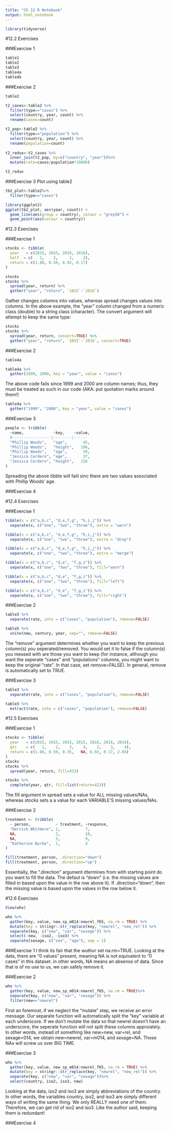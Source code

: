```yaml
---
title: "Ch 12 R Notebook"
output: html_notebook
---
```


```r
library(tidyverse)
```

#12.2 Exercises

###Exercise 1
```r
table1
table2
table3
table4a
table4b
```


###Exercise 2
```r
table2

t2_cases<-table2 %>%
  filter(type=="cases") %>%
  select(country, year, count) %>%
  rename(cases=count)

t2_pop<-table2 %>%
  filter(type=="population") %>%
  select(country, year, count) %>%
  rename(population=count)
  
t2_redux<-t2_cases %>%
  inner_join(t2_pop, by=c("country", "year"))%>%
  mutate(rate=cases/population*10000)

t2_redux
```


###Exercise 3
Plot using table2
```r
tb2_plot<-table2%>%
  filter(type=="cases")

library(ggplot2)
ggplot(tb2_plot, aes(year, count)) + 
  geom_line(aes(group = country), colour = "grey50") + 
  geom_point(aes(colour = country))
```


#12.3 Exercises

###Exercise 1
```r
stocks <- tibble(
  year   = c(2015, 2015, 2016, 2016),
  half  = c(   1,    2,     1,    2),
  return = c(1.88, 0.59, 0.92, 0.17)
)

stocks
stocks %>% 
  spread(year, return) %>% 
  gather("year", "return", `2015`:`2016`)
```
Gather changes columns into values, whereas spread changes values into columns. In the above example, the "year" column changed from a numeric class (double) to a string class (character). The convert argument will attempt to keep the same type: 
```r
stocks
stocks %>% 
  spread(year, return, convert=TRUE) %>% 
  gather("year", "return", `2015`:`2016`, convert=TRUE)
```


###Exercise 2
```r
table4a

table4a %>% 
  gather(1999, 2000, key = "year", value = "cases")
```
The above code fails since 1999 and 2000 are column names; thus, they must be treated as such in our code (AKA: put quotation marks around them!)
```r
table4a %>% 
  gather("1999", "2000", key = "year", value = "cases")
```


###Exercise 3
```r
people <- tribble(
  ~name,             ~key,    ~value,
  #-----------------|--------|------
  "Phillip Woods",   "age",       45,
  "Phillip Woods",   "height",   186,
  "Phillip Woods",   "age",       50,
  "Jessica Cordero", "age",       37,
  "Jessica Cordero", "height",   156
)
```
Spreading the above tibble will faill sinc there are two values associated with Phillip Woods' age. 

###Exercise 4

#12.4 Exercises

###Exercise 1
```r
tibble(x = c("a,b,c", "d,e,f,g", "h,i,j")) %>% 
  separate(x, c("one", "two", "three"), extra = "warn")
```
```r
tibble(x = c("a,b,c", "d,e,f,g", "h,i,j")) %>% 
  separate(x, c("one", "two", "three"), extra = "drop")
```
```r
tibble(x = c("a,b,c", "d,e,f,g", "h,i,j")) %>% 
  separate(x, c("one", "two", "three"), extra = "merge")
```

```r
tibble(x = c("a,b,c", "d,e", "f,g,i")) %>% 
  separate(x, c("one", "two", "three"), fill="warn")
```
```r
tibble(x = c("a,b,c", "d,e", "f,g,i")) %>% 
  separate(x, c("one", "two", "three"), fill="left")
```
```r
tibble(x = c("a,b,c", "d,e", "f,g,i")) %>% 
  separate(x, c("one", "two", "three"), fill="right")
```

###Exercise 2
```r
table3 %>% 
  separate(rate, into = c("cases", "population"), remove=FALSE)
```
```r
table5 %>% 
  unite(new, century, year, sep="", remove=FALSE)
```
The "remove" argument determines whether you want to keep the previous column(s) you seperated/removed. You would set it to false if the column(s) you messed with are those you want to keep (for instance, although you want the seperate "cases" and "populations" columns, you might want to keep the original "rate". In that case, set remove=FALSE). In general, remove is automatically set to TRUE.

###Exercise 3
```r
table3 %>% 
  separate(rate, into = c("cases", "population"), remove=FALSE)

table3 %>% 
  extract(rate, into = c("cases", "population"), remove=FALSE)
```

#12.5 Exercises

###Exercise 1
```r
stocks <- tibble(
  year   = c(2015, 2015, 2015, 2015, 2016, 2016, 2016),
  qtr    = c(   1,    2,    3,    4,    2,    3,    4),
  return = c(1.88, 0.59, 0.35,   NA, 0.92, 0.17, 2.66)
)
stocks
stocks %>% 
  spread(year, return, fill=423)

stocks %>% 
  complete(year, qtr, fill=list(return=423))
```
The fill argument in spread sets a value for ALL missing values/NAs, whereas stocks sets a a value for each VARIABLE'S missing values/NAs.

###Exercise 2
```r
treatment <- tribble(
  ~ person,           ~ treatment, ~response,
  "Derrick Whitmore", 1,           7,
  NA,                 2,           10,
  NA,                 3,           9,
  "Katherine Burke",  1,           4
)

fill(treatment, person, .direction="down")
fill(treatment, person, .direction="up")
```
Essentially, the ".direction" argument dtermines from with starting point do you want to fill the data. The defaut is "down" (i.e. the missing values are filled in based upon the value in the row above it). If .direction="down", then the missing value is based upon the values in the row below it.

#12.6 Exercises
```r
View(who)

who %>%
  gather(key, value, new_sp_m014:newrel_f65, na.rm = TRUE) %>% 
  mutate(key = stringr::str_replace(key, "newrel", "new_rel")) %>%
  separate(key, c("new", "var", "sexage")) %>% 
  select(-new, -iso2, -iso3) %>% 
  separate(sexage, c("sex", "age"), sep = 1)
```

###Exercise 1
I think its fair that the wuthor set na.rm=TRUE. Looking at the data, there are "0 values" present, meaning NA is not equivalent to "0 cases" in this dataset. in other words, NA means an absense of data. Since that is of no use to us, we can safely remove it.

###Exercise 2
```r
who %>%
  gather(key, value, new_sp_m014:newrel_f65, na.rm = TRUE)%>%
  separate(key, c("new", "var", "sexage")) %>% 
  filter(new=="newrel")
```
First an foremost, if we neglect the "mutate" step, we receive an error message. Our separate function will automatically split the "key" variable at each underscore. If we don't mutate the data so that newrel doesn't have an underscore, the seperate function will not split these columns approiately. In other words, instead of something like new=new, var=rel, and sexage=014, we obtain new=newrel, var=m014, and sexage=NA. Those NAs will screw us over BIG TIME.   

###Exercise 3
```r
who %>%
  gather(key, value, new_sp_m014:newrel_f65, na.rm = TRUE) %>% 
  mutate(key = stringr::str_replace(key, "newrel", "new_rel")) %>%
  separate(key, c("new", "var", "sexage"))%>%
  select(country, iso2, iso3, new)
```
Looking at the data, iso2 and iso3 are simply abbreviations of the country. In other words, the variables country, iso2, and iso3 are simply different ways of writing the same thing. We only REALLY need one of them. Therefore, we can get rid of iso2 and iso3. Like the author said, keeping them is redundant!

###Exercise 4